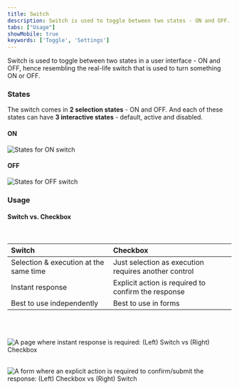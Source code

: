 ```yaml
---
title: Switch
description: Switch is used to toggle between two states - ON and OFF.
tabs: ["Usage"]
showMobile: true
keywords: ['Toggle', 'Settings']
---
```


Switch is used to toggle between two states in a user interface - ON and OFF, hence resembling the real-life switch that is used to turn something ON or OFF.

### States
The switch comes in **2 selection states** - ON and OFF. And each of these states can have **3 interactive states** - default, active and disabled.

#### ON

![States for ON switch](./images/switch-1.png)
<br/>

#### OFF

![States for OFF switch](./images/switch-2.png)
<br/>

### Usage
#### Switch vs. Checkbox
<br/>

<table style={{width: "100%"}}>
    <thead>
        <tr>
            <th align="left">Switch</th>
            <th align="left">Checkbox</th>
        </tr>
    </thead>
    <tbody>
        <tr>
            <td>Selection & execution at the same time</td>
            <td>Just selection as execution requires another control</td>
        </tr>
        <tr>
            <td>Instant response</td>
            <td>Explicit action is required to confirm the response</td>
        </tr>
        <tr>
            <td>Best to use independently</td>
            <td>Best to use in forms</td>
        </tr>
    </tbody>
</table>
<br/>
<br/>

![A page where instant response is required: (Left) Switch vs (Right) Checkbox](./images/switch-3.png)
<br/>
<br/>

![A form where an explicit action is required to confirm/submit the response: (Left) Checkbox vs (Right) Switch](./images/switch-4.png)
<br/>
<br/>